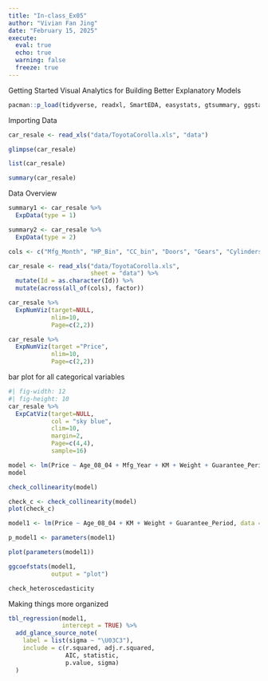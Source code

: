 ```yaml
---
title: "In-class_Ex05"
author: "Vivian Fan Jing"
date: "February 15, 2025"
execute:
  eval: true
  echo: true
  warning: false
  freeze: true
---
```


Getting Started
Visual Analytics for Building Better Explanatory Models

```r
pacman::p_load(tidyverse, readxl, SmartEDA, easystats, gtsummary, ggstatsplot)
```

Importing Data

```r
car_resale <- read_xls("data/ToyotaCorolla.xls", "data")
```

```r
glimpse(car_resale)
```

```r
list(car_resale)
```


```r
summary(car_resale)
```

Data Overview

```r
summary1 <- car_resale %>%
  ExpData(type = 1)
```

```r
summary2 <- car_resale %>%
  ExpData(type = 2)
```

```r
cols <- c("Mfg_Month", "HP_Bin", "CC_bin", "Doors", "Gears", "Cylinders", "Fuel_Type", "Color", "Met_Color", "Automatic", "Mfr_Guarantee", "BOVAG_Guarantee", "ABS", "Airbag_1", "Airbag_2", "Airco", "Automatic_airco", "Boardcomputer", "CD_Player", "Central_Lock", "Powered_Windows", "Power_Steering", "Radio", "Mistlamps", "Sport_Model", "Backseat_Divider", "Metallic_Rim", "Radio_cassette", "Tow_Bar")

car_resale <- read_xls("data/ToyotaCorolla.xls",
                       sheet = "data") %>%
  mutate(Id = as.character(Id)) %>%
  mutate(across(all_of(cols), factor))
```

```r
car_resale %>%
  ExpNumViz(target=NULL,
            nlim=10,
            Page=c(2,2))
```

```r
car_resale %>%
  ExpNumViz(target ="Price",
            nlim=10,
            Page=c(2,2))
```

bar plot for all categorical variables

```r
#| fig-width: 12
#| fig-height: 10
car_resale %>%
  ExpCatViz(target=NULL,
            col = "sky blue",
            clim=10,
            margin=2,
            Page=c(4,4),
            sample=16)
```

```r
model <- lm(Price ~ Age_08_04 + Mfg_Year + KM + Weight + Guarantee_Period, data = car_resale)
model
```

```r
check_collinearity(model)
```

```r
check_c <- check_collinearity(model)
plot(check_c)
```

```r
model1 <- lm(Price ~ Age_08_04 + KM + Weight + Guarantee_Period, data = car_resale)
```

```r
p_model1 <- parameters(model1)
```


```r
plot(parameters(model1))
```
```r
ggcoefstats(model1,
            output = "plot")
```


```r
check_heteroscedasticity
```

Making things more organized

```r
tbl_regression(model1,
               intercept = TRUE) %>%
  add_glance_source_note(
    label = list(sigma ~ "\U03C3"),
    include = c(r.squared, adj.r.squared,
                AIC, statistic,
                p.value, sigma)
  )
```


